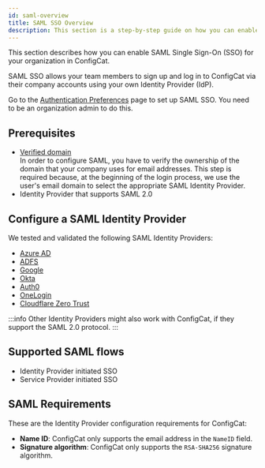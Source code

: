 ```yaml
---
id: saml-overview
title: SAML SSO Overview
description: This section is a step-by-step guide on how you can enable SAML Single Sign-On (SSO) for your organization in ConfigCat.
---
```


This section describes how you can enable SAML Single Sign-On (SSO) for your organization in ConfigCat.

SAML SSO allows your team members to sign up and log in to ConfigCat via their company accounts using your own Identity Provider (IdP).

Go to the [Authentication Preferences](https://app.configcat.com/organization/authentication/) page to set up SAML SSO. You need to be an
organization admin to do this.

## Prerequisites

- [Verified domain](../domain-verification.mdx)  
  In order to configure SAML, you have to verify the ownership of the domain that your company uses for email addresses. This step is required because, at the beginning of the login process, we use the user's email domain to select the appropriate SAML Identity Provider.
- Identity Provider that supports SAML 2.0

## Configure a SAML Identity Provider

We tested and validated the following SAML Identity Providers:

- [Azure AD](/docs/advanced/team-management/saml/identity-providers/azure-ad)
- [ADFS](/docs/advanced/team-management/saml/identity-providers/adfs)
- [Google](/docs/advanced/team-management/saml/identity-providers/google)
- [Okta](/docs/advanced/team-management/saml/identity-providers/okta)
- [Auth0](/docs/advanced/team-management/saml/identity-providers/auth0)
- [OneLogin](/docs/advanced/team-management/saml/identity-providers/onelogin)
- [Cloudflare Zero Trust](/docs/advanced/team-management/saml/identity-providers/cloudflare)

:::info
Other Identity Providers might also work with ConfigCat, if they support the SAML 2.0 protocol.
:::

## Supported SAML flows

- Identity Provider initiated SSO
- Service Provider initiated SSO

## SAML Requirements

These are the Identity Provider configuration requirements for ConfigCat:

- **Name ID**: ConfigCat only supports the email address in the `NameID` field.
- **Signature algorithm**: ConfigCat only supports the `RSA-SHA256` signature algorithm.
